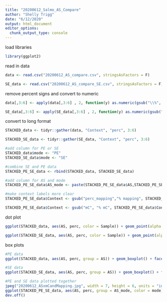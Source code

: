 ```yaml
---
title: "20200612_Salmo_AS_Compare"
author: "Shelly Trigg"
date: "6/12/2020"
output: html_document
editor_options: 
  chunk_output_type: console
---
```


load libraries
```r
library(ggplot2)
```


read in data
```r
data <- read.csv("20200612_AS_compare.csv", stringsAsFactors = F)

SE_data <- read.csv("20200612_AS_compare_SE.csv", stringsAsFactors = F)

```

remove percent signs and convert to numeric
```r
data[,3:6] <- apply(data[,3:6] , 2, function(y) as.numeric(gsub("\\%", "", y)))

SE_data[,3:6] <- apply(SE_data[,3:6] , 2, function(y) as.numeric(gsub("\\%", "", y)))
```

convert to long format
```r
STACKED_data <- tidyr::gather(data, "Context", "perc", 3:6)

STACKED_SE_data <- tidyr::gather(SE_data, "Context", "perc", 3:6)

#add column for PE or SE
STACKED_data$mode <- "PE"
STACKED_SE_data$mode <- "SE"

#combine SE and PE data
STACKED_PE_SE_data <- rbind(STACKED_data, STACKED_SE_data)

#add column for AS and mode
STACKED_PE_SE_data$AS_mode <- paste(STACKED_PE_SE_data$AS,STACKED_PE_SE_data$mode,"_")

#make context labels more clear
STACKED_PE_SE_data$Context <- gsub("perc_mapping","% mapping", STACKED_PE_SE_data$Context)

STACKED_PE_SE_data$Context <- gsub("mC", "% mC", STACKED_PE_SE_data$Context)


```

dot plot
```r
ggplot(STACKED_data, aes(AS, perc, color = Sample)) + geom_point(alpha = 0.5) + facet_wrap(~Context, scale = "free") + theme_bw()

ggplot(STACKED_SE_data, aes(AS, perc, color = Sample)) + geom_point(alpha = 0.5) + facet_wrap(~Context, scale = "free") + theme_bw()
```


box plots
```r

#PE data
ggplot(STACKED_data, aes(AS, perc, group = AS)) + geom_boxplot() + facet_wrap(~Context, scale = "free") + theme_bw()

#SE data
ggplot(STACKED_SE_data, aes(AS, perc, group = AS)) + geom_boxplot() + facet_wrap(~Context, scale = "free") + theme_bw()

#PE and SE data plotted together
jpeg("20200612_ASxmCandMapping.jpg", width = 7, height = 6, units = "in", res = 300)
ggplot(STACKED_PE_SE_data, aes(AS, perc, group = AS_mode, color = mode)) + geom_boxplot() + facet_wrap(~Context, scale = "free") + theme_bw() + xlab("Alignment score threshold") + ylab("percent")
dev.off()
```

